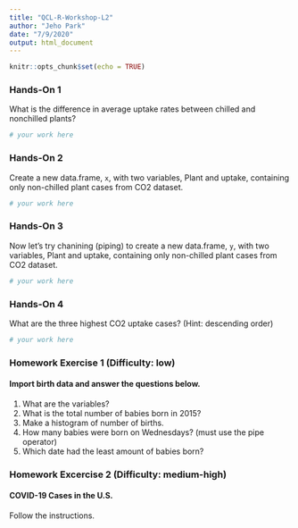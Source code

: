 ```yaml
---
title: "QCL-R-Workshop-L2"
author: "Jeho Park"
date: "7/9/2020"
output: html_document
---
```


```r
knitr::opts_chunk$set(echo = TRUE)
```

### Hands-On 1
What is the difference in average uptake rates between chilled and nonchilled plants?
```r
# your work here
```

### Hands-On 2
Create a new data.frame, `x`, with two variables, Plant and uptake, containing only non-chilled plant cases from CO2 dataset.
```r
# your work here
```

### Hands-On 3
Now let's try chanining (piping) to create a new data.frame, `y`, with two variables, Plant and uptake, containing only non-chilled plant cases from CO2 dataset.
```r
# your work here
```

### Hands-On 4
What are the three highest CO2 uptake cases? (Hint: descending order)
```r
# your work here
```

### Homework Exercise 1 (Difficulty: low)
#### Import birth data and answer the questions below.
1. What are the variables?
2. What is the total number of babies born in 2015?
3. Make a histogram of number of births.  
4. How many babies were born on Wednesdays? (must use the pipe operator)
5. Which date had the least amount of babies born?

### Homework Excercise 2 (Difficulty: medium-high) 
#### COVID-19 Cases in the U.S.
Follow the instructions.
